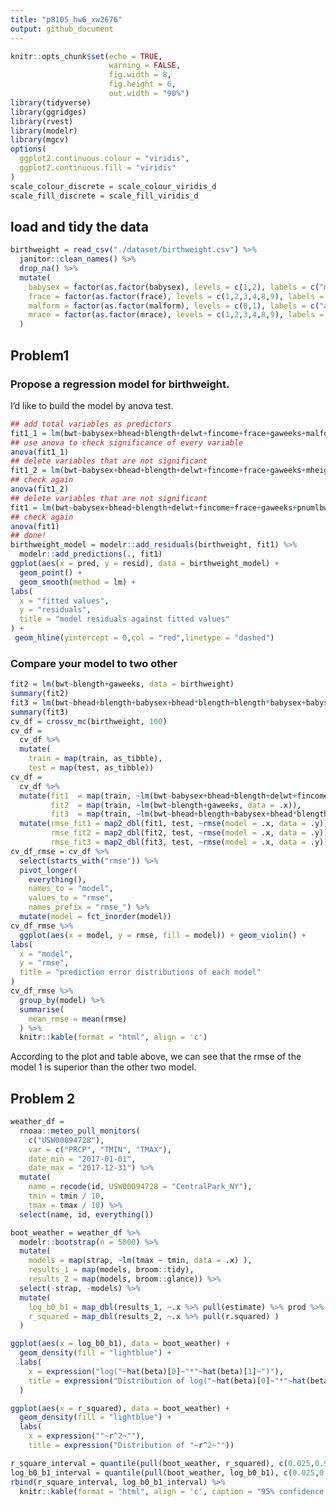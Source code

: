 ```yaml
---
title: "p8105_hw6_xw2676"
output: github_document
---
```


```r
knitr::opts_chunk$set(echo = TRUE,
                      warning = FALSE,
                      fig.width = 8,
                      fig.height = 6,
                      out.width = "90%")
library(tidyverse)
library(ggridges)
library(rvest)
library(modelr)
library(mgcv)
options(
  ggplot2.continuous.colour = "viridis",
  ggplot2.continuous.fill = "viridis"
)
scale_colour_discrete = scale_colour_viridis_d
scale_fill_discrete = scale_fill_viridis_d

```

## load and tidy the data

```r
birthweight = read_csv("./dataset/birthweight.csv") %>% 
  janitor::clean_names() %>% 
  drop_na() %>% 
  mutate(
    babysex = factor(as.factor(babysex), levels = c(1,2), labels = c("male", "female")),
    frace = factor(as.factor(frace), levels = c(1,2,3,4,8,9), labels = c("white", "black", "asian", "puerto_rican", "other", "unknown")),
    malform = factor(as.factor(malform), levels = c(0,1), labels = c("absent", "present")),
    mrace = factor(as.factor(mrace), levels = c(1,2,3,4,8,9), labels = c("white", "black", "asian", "puerto_rican", "other", "unknown"))
  )
```

## Problem1

### Propose a regression model for birthweight. 

I'd like to build the model by anova test. 

```r
## add total variables as predictors
fit1_1 = lm(bwt~babysex+bhead+blength+delwt+fincome+frace+gaweeks+malform+menarche+mheight+momage+mrace+parity+pnumlbw+pnumsga+ppbmi+ppwt+smoken+wtgain, data = birthweight)
## use anova to check significance of every variable
anova(fit1_1)
## delete variables that are not significant
fit1_2 = lm(bwt~babysex+bhead+blength+delwt+fincome+frace+gaweeks+mheight+parity+pnumlbw+pnumsga+ppbmi+smoken+wtgain, data = birthweight)
## check again
anova(fit1_2)
## delete variables that are not significant
fit1 = lm(bwt~babysex+bhead+blength+delwt+fincome+frace+gaweeks+pnumlbw+pnumsga+ppbmi+smoken, data = birthweight)
## check again
anova(fit1)
## done!
birthweight_model = modelr::add_residuals(birthweight, fit1) %>% 
  modelr::add_predictions(., fit1) 
ggplot(aes(x = pred, y = resid), data = birthweight_model) +
  geom_point() +
  geom_smooth(method = lm) +
labs(
  x = "fitted values",
  y = "residuals",
  title = "model residuals against fitted values"
) +
 geom_hline(yintercept = 0,col = "red",linetype = "dashed")
```

### Compare your model to two other

```r
fit2 = lm(bwt~blength+gaweeks, data = birthweight)
summary(fit2)
fit3 = lm(bwt~bhead+blength+babysex+bhead*blength+blength*babysex+babysex*bhead+bhead*blength*babysex, data = birthweight)
summary(fit3)
cv_df = crossv_mc(birthweight, 100)
cv_df =
  cv_df %>% 
  mutate(
    train = map(train, as_tibble),
    test = map(test, as_tibble))
cv_df = 
  cv_df %>% 
  mutate(fit1  = map(train, ~lm(bwt~babysex+bhead+blength+delwt+fincome+frace+gaweeks+pnumlbw+pnumsga+ppbmi+smoken, data = .x)),
         fit2  = map(train, ~lm(bwt~blength+gaweeks, data = .x)),
         fit3  = map(train, ~lm(bwt~bhead+blength+babysex+bhead*blength+blength*babysex+babysex*bhead+bhead*blength*babysex, data = .x))) %>% 
  mutate(rmse_fit1 = map2_dbl(fit1, test, ~rmse(model = .x, data = .y)),
         rmse_fit2 = map2_dbl(fit2, test, ~rmse(model = .x, data = .y)),
         rmse_fit3 = map2_dbl(fit3, test, ~rmse(model = .x, data = .y)))
cv_df_rmse = cv_df %>% 
  select(starts_with("rmse")) %>% 
  pivot_longer(
    everything(),
    names_to = "model", 
    values_to = "rmse",
    names_prefix = "rmse_") %>% 
  mutate(model = fct_inorder(model)) 
cv_df_rmse %>% 
  ggplot(aes(x = model, y = rmse, fill = model)) + geom_violin() +
labs(
  x = "model",
  y = "rmse",
  title = "prediction error distributions of each model"
) 
cv_df_rmse %>% 
  group_by(model) %>% 
  summarise(
    mean_rmse = mean(rmse)
  ) %>% 
  knitr::kable(format = "html", align = 'c')
```

According to the plot and table above, we can see that the rmse of the model 1 is superior than the other two model. 

## Problem 2

```r
weather_df = 
  rnoaa::meteo_pull_monitors(
    c("USW00094728"),
    var = c("PRCP", "TMIN", "TMAX"), 
    date_min = "2017-01-01",
    date_max = "2017-12-31") %>%
  mutate(
    name = recode(id, USW00094728 = "CentralPark_NY"),
    tmin = tmin / 10,
    tmax = tmax / 10) %>%
  select(name, id, everything())

boot_weather = weather_df %>% 
  modelr::bootstrap(n = 5000) %>% 
  mutate(
    models = map(strap, ~lm(tmax ~ tmin, data = .x) ),
    results_1 = map(models, broom::tidy),
    results_2 = map(models, broom::glance)) %>% 
  select(-strap, -models) %>% 
  mutate(
    log_b0_b1 = map_dbl(results_1, ~.x %>% pull(estimate) %>% prod %>% log),
    r_squared = map_dbl(results_2, ~.x %>% pull(r.squared) )
  ) 

ggplot(aes(x = log_b0_b1), data = boot_weather) +
  geom_density(fill = "lightblue") +
  labs(
    x = expression("log("~hat(beta)[0]~"*"~hat(beta)[1]~")"),
    title = expression("Distribution of log("~hat(beta)[0]~"*"~hat(beta)[1]~")")
  )

ggplot(aes(x = r_squared), data = boot_weather) +
  geom_density(fill = "lightblue") +
  labs(
    x = expression(""~r^2~""),
    title = expression("Distribution of "~r^2~""))

r_square_interval = quantile(pull(boot_weather, r_squared), c(0.025,0.975))
log_b0_b1_interval = quantile(pull(boot_weather, log_b0_b1), c(0.025,0.975))
rbind(r_square_interval, log_b0_b1_interval) %>% 
  knitr::kable(format = "html", align = 'c', caption = "95% confidence interval for estimates")
```


















